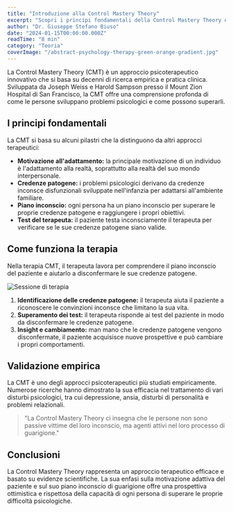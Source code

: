```yaml
---
title: "Introduzione alla Control Mastery Theory"
excerpt: "Scopri i principi fondamentali della Control Mastery Theory e come questa teoria può aiutarti a comprendere meglio te stesso e le tue relazioni interpersonali."
author: "Dr. Giuseppe Stefano Biuso"
date: "2024-01-15T00:00:00.000Z"
readTime: "8 min"
category: "Teoria"
coverImage: "/abstract-psychology-therapy-green-orange-gradient.jpg"
---
```


La Control Mastery Theory (CMT) è un approccio psicoterapeutico innovativo che si basa su decenni di ricerca empirica e pratica clinica. Sviluppata da Joseph Weiss e Harold Sampson presso il Mount Zion Hospital di San Francisco, la CMT offre una comprensione profonda di come le persone sviluppano problemi psicologici e come possono superarli.

## I principi fondamentali

La CMT si basa su alcuni pilastri che la distinguono da altri approcci terapeutici:

- **Motivazione all'adattamento:** la principale motivazione di un individuo è l'adattamento alla realtà, soprattutto alla realtà del suo mondo interpersonale.
- **Credenze patogene:** i problemi psicologici derivano da credenze inconsce disfunzionali sviluppate nell'infanzia per adattarsi all'ambiente familiare.
- **Piano inconscio:** ogni persona ha un piano inconscio per superare le proprie credenze patogene e raggiungere i propri obiettivi.
- **Test del terapeuta:** il paziente testa inconsciamente il terapeuta per verificare se le sue credenze patogene siano valide.

## Come funziona la terapia

Nella terapia CMT, il terapeuta lavora per comprendere il piano inconscio del paziente e aiutarlo a disconfermare le sue credenze patogene.

![Sessione di terapia](/therapy-session-professional-setting.jpg)

1. **Identificazione delle credenze patogene:** il terapeuta aiuta il paziente a riconoscere le convinzioni inconsce che limitano la sua vita.
2. **Superamento dei test:** il terapeuta risponde ai test del paziente in modo da disconfermare le credenze patogene.
3. **Insight e cambiamento:** man mano che le credenze patogene vengono disconfermate, il paziente acquisisce nuove prospettive e può cambiare i propri comportamenti.

## Validazione empirica

La CMT è uno degli approcci psicoterapeutici più studiati empiricamente. Numerose ricerche hanno dimostrato la sua efficacia nel trattamento di vari disturbi psicologici, tra cui depressione, ansia, disturbi di personalità e problemi relazionali.

> "La Control Mastery Theory ci insegna che le persone non sono passive vittime del loro inconscio, ma agenti attivi nel loro processo di guarigione."

## Conclusioni

La Control Mastery Theory rappresenta un approccio terapeutico efficace e basato su evidenze scientifiche. La sua enfasi sulla motivazione adattiva del paziente e sul suo piano inconscio di guarigione offre una prospettiva ottimistica e rispettosa della capacità di ogni persona di superare le proprie difficoltà psicologiche.
